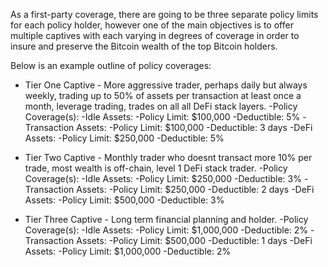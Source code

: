 As a first-party coverage, there are going to be three separate policy limits for each policy holder, however one of the main objectives is to offer multiple captives
  with each varying in degrees of coverage in order to insure and preserve the Bitcoin wealth of the top Bitcoin holders. 

Below is an example outline of policy coverages:

- Tier One Captive - More aggressive trader, perhaps daily but always weekly, trading up to 50% of assets per transaction at least once a month, leverage trading, trades on all
  all DeFi stack layers. 
    -Policy Coverage(s):
      -Idle Assets:
        -Policy Limit: $100,000
        -Deductible: 5%
      -Transaction Assets:
        -Policy Limit: $100,000
        -Deductible: 3 days
      -DeFi Assets:
        -Policy Limit: $250,000
        -Deductible: 5%

- Tier Two Captive - Monthly trader who doesnt transact more 10% per trade, most wealth is off-chain, level 1 DeFi stack trader. 
    -Policy Coverage(s):
      -Idle Assets:
        -Policy Limit: $250,000
        -Deductible: 3%
      -Transaction Assets:
        -Policy Limit: $250,000
        -Deductible: 2 days
      -DeFi Assets:
        -Policy Limit: $500,000
        -Deductible: 3%

- Tier Three Captive - Long term financial planning and holder. 
    -Policy Coverage(s):
      -Idle Assets: 
        -Policy Limit: $1,000,000
        -Deductible: 2%
      -Transaction Assets:
        -Policy Limit: $500,000
        -Deductible: 1 days
      -DeFi Assets:
        -Policy Limit: $1,000,000
        -Deductible: 2%        
